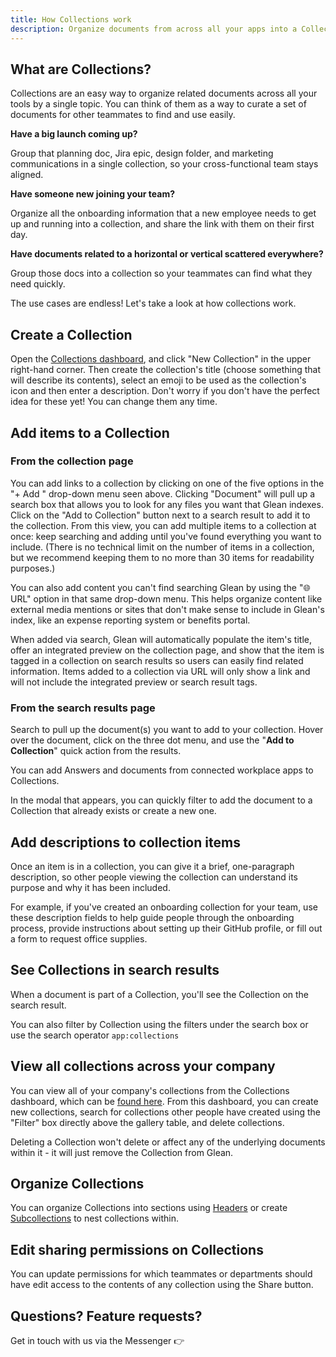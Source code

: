 ```yaml
---
title: How Collections work
description: Organize documents from across all your apps into a Collection to help your team stay on the same page.
---
```


## What are Collections?

Collections are an easy way to organize related documents across all your tools by a single topic. You can think of them as a way to curate a set of documents for other teammates to find and use easily.

**Have a big launch coming up?**

Group that planning doc, Jira epic, design folder, and marketing communications in a single collection, so your cross-functional team stays aligned.

**Have someone new joining your team?**

Organize all the onboarding information that a new employee needs to get up and running into a collection, and share the link with them on their first day.

**Have documents related to a horizontal or vertical scattered everywhere?**

Group those docs into a collection so your teammates can find what they need quickly.

The use cases are endless! Let's take a look at how collections work.

## Create a Collection

Open the [Collections dashboard](https://app.glean.com/knowledge/collections), and click "New Collection" in the upper right-hand corner. Then create the collection's title (choose something that will describe its contents), select an emoji to be used as the collection's icon and then enter a description. Don't worry if you don't have the perfect idea for these yet! You can change them any time.

## Add items to a Collection

### From the collection page

You can add links to a collection by clicking on one of the five options in the "+ Add " drop-down menu seen above. Clicking "Document" will pull up a search box that allows you to look for any files you want that Glean indexes. Click on the "Add to Collection" button next to a search result to add it to the collection. From this view, you can add multiple items to a collection at once: keep searching and adding until you've found everything you want to include. (There is no technical limit on the number of items in a collection, but we recommend keeping them to no more than 30 items for readability purposes.)

You can also add content you can't find searching Glean by using the "🌐URL" option in that same drop-down menu. This helps organize content like external media mentions or sites that don't make sense to include in Glean's index, like an expense reporting system or benefits portal.

When added via search, Glean will automatically populate the item's title, offer an integrated preview on the collection page, and show that the item is tagged in a collection on search results so users can easily find related information. Items added to a collection via URL will only show a link and will not include the integrated preview or search result tags.

### From the search results page

Search to pull up the document(s) you want to add to your collection. Hover over the document, click on the three dot menu, and use the "**Add to Collection**" quick action from the results.

You can add Answers and documents from connected workplace apps to Collections.

In the modal that appears, you can quickly filter to add the document to a Collection that already exists or create a new one.

## Add descriptions to collection items

Once an item is in a collection, you can give it a brief, one-paragraph description, so other people viewing the collection can understand its purpose and why it has been included.

For example, if you've created an onboarding collection for your team, use these description fields to help guide people through the onboarding process, provide instructions about setting up their GitHub profile, or fill out a form to request office supplies.

## See Collections in search results

When a document is part of a Collection, you'll see the Collection on the search result.

You can also filter by Collection using the filters under the search box or use the search operator `app:collections`

## View all collections across your company

You can view all of your company's collections from the Collections dashboard, which can be [found here](https://app.glean.com/knowledge/collections/). From this dashboard, you can create new collections, search for collections other people have created using the "Filter" box directly above the gallery table, and delete collections.

Deleting a Collection won't delete or affect any of the underlying documents within it - it will just remove the Collection from Glean.

## Organize Collections

You can organize Collections into sections using [Headers](https://help.glean.com/en/articles/6703164-organizing-collections-using-headers) or create [Subcollections](https://help.glean.com/en/articles/6720332-providing-informational-hierarchy-using-subcollections) to nest collections within.

## Edit sharing permissions on Collections

You can update permissions for which teammates or departments should have edit access to the contents of any collection using the Share button.

## Questions? Feature requests?

Get in touch with us via the Messenger 👉
